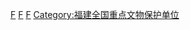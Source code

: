 {{catmore}}
[[Category:土樓|F]]
[[Category:福建住宅|F]]
[[Category:中國世界遺產|F]]
[[Category:福建全国重点文物保护单位|Category:福建全国重点文物保护单位]]